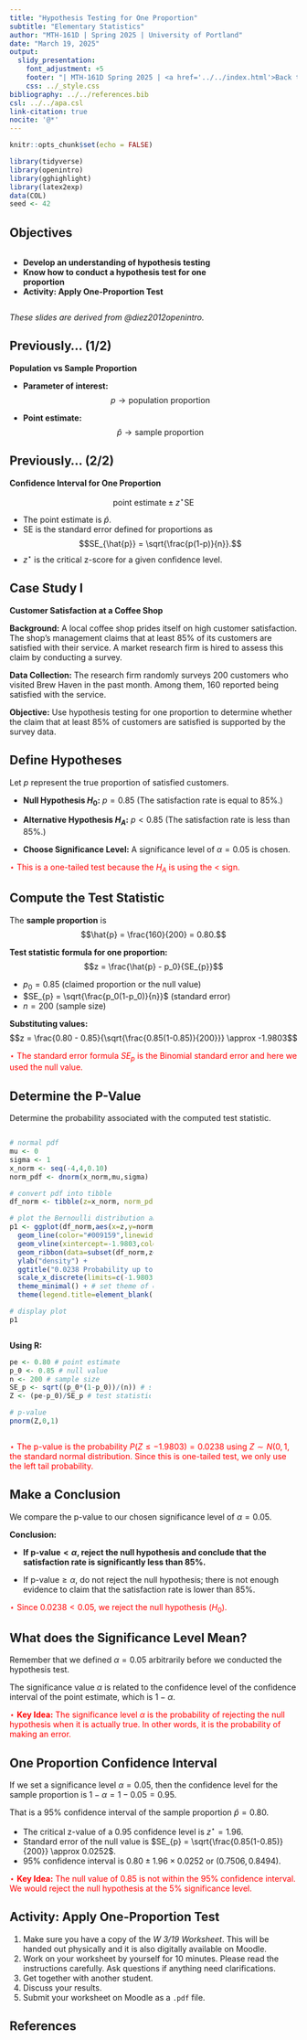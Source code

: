 ---
title: "Hypothesis Testing for One Proportion"
subtitle: "Elementary Statistics"
author: "MTH-161D | Spring 2025 | University of Portland"
date: "March 19, 2025"
output:
  slidy_presentation:
    font_adjustment: +5
    footer: "| MTH-161D Spring 2025 | <a href='../../index.html'>Back to the Course Website</a>"
    css: ../_style.css
bibliography: ../../references.bib
csl: ../../apa.csl
link-citation: true
nocite: '@*'
---

```{r setup, include=FALSE}
knitr::opts_chunk$set(echo = FALSE)
```

```{r echo=FALSE, eval=TRUE,message=FALSE, warning=FALSE}
library(tidyverse)
library(openintro)
library(gghighlight)
library(latex2exp)
data(COL)
seed <- 42
```

## Objectives

:::: {.column width=15%}
::::

:::: {.column width=70%}
- **Develop an understanding of hypothesis testing**
- **Know how to conduct a hypothesis test for one proportion**
- **Activity: Apply One-Proportion Test**
::::

:::: {.column width=15%}
::::

*These slides are derived from @diez2012openintro.*

## Previously... (1/2)

**Population vs Sample Proportion**

* **Parameter of interest:** $$p \longrightarrow \text{population proportion}$$

* **Point estimate:** $$\hat{p} \longrightarrow \text{sample proportion}$$

## Previously... (2/2)

**Confidence Interval for One Proportion**

$$\text{point estimate} \pm z^{\star} \text{SE}$$

* The point estimate is $\hat{p}$.
* SE is the standard error defined for proportions as $$SE_{\hat{p}} = \sqrt{\frac{p(1-p)}{n}}.$$
* $z^{\star}$ is the critical z-score for a given confidence level.

## Case Study I

**Customer Satisfaction at a Coffee Shop**

**Background:** A local coffee shop prides itself on high customer satisfaction. The shop’s management claims that at least 85% of its customers are satisfied with their service. A market research firm is hired to assess this claim by conducting a survey.

**Data Collection:** The research firm randomly surveys 200 customers who visited Brew Haven in the past month. Among them, 160 reported being satisfied with the service.

**Objective:** Use hypothesis testing for one proportion to determine whether the claim that at least 85% of customers are satisfied is supported by the survey data.

## Define Hypotheses

Let $p$ represent the true proportion of satisfied customers.

* **Null Hypothesis $H_0$:** $p = 0.85$ (The satisfaction rate is equal to 85%.)

* **Alternative Hypothesis $H_A$:** $p < 0.85$ (The satisfaction rate is less than 85%.)

* **Choose Significance Level:** A significance level of $\alpha = 0.05$ is chosen.

::: {style="color: red;"}
$\star$ This is a one-tailed test because the $H_A$ is using the $<$ sign.
:::

## Compute the Test Statistic

The **sample proportion** is $$\hat{p} = \frac{160}{200} = 0.80.$$

**Test statistic formula for one proportion:** $$z = \frac{\hat{p} - p_0}{SE_{p}}$$

* $p_0 = 0.85$ (claimed proportion or the null value)
* $SE_{p} = \sqrt{\frac{p_0(1-p_0)}{n}}$ (standard error)
* $n = 200$ (sample size)

**Substituting values:** $$z = \frac{0.80 - 0.85}{\sqrt{\frac{0.85(1-0.85)}{200}}} \approx -1.9803$$

::: {style="color: red;"}
$\star$ The standard error formula $SE_{p}$ is the Binomial standard error and here we used the null value.
:::

## Determine the P-Value

Determine the probability associated with the computed test statistic.

:::: {.column width=50%}
```{r eval=TRUE, echo=FALSE, message=FALSE, warning=FALSE, fig.align='center',fig.width=7,fig.height=3,out.width='100%'}
# normal pdf
mu <- 0
sigma <- 1
x_norm <- seq(-4,4,0.10)
norm_pdf <- dnorm(x_norm,mu,sigma)

# convert pdf into tibble
df_norm <- tibble(z=x_norm, norm_pdf=norm_pdf)

# plot the Bernoulli distribution and store it into a R variable
p1 <- ggplot(df_norm,aes(x=z,y=norm_pdf)) + 
  geom_line(color="#009159",linewidth=1) + 
  geom_vline(xintercept=-1.9803,color="blue") + 
  geom_ribbon(data=subset(df_norm,z<=-1.9803),aes(x=z,ymax=dnorm(z,mu,sigma)),ymin=0,alpha=0.3,fill="#009159") +
  ylab("density") + 
  ggtitle("0.0238 Probability up to -1.9803") + # sets the title of the plot
  scale_x_discrete(limits=c(-1.9803,0)) + 
  theme_minimal() + # set theme of entire plot
  theme(legend.title=element_blank())

# display plot
p1
```
::::

:::: {.column width=49%}
**Using R:**

```{r echo=TRUE}
pe <- 0.80 # point estimate
p_0 <- 0.85 # null value
n <- 200 # sample size
SE_p <- sqrt((p_0*(1-p_0))/(n)) # standard error
Z <- (pe-p_0)/SE_p # test statistic

# p-value
pnorm(Z,0,1) 
```
::::

::: {style="color: red;"}
$\star$ The p-value is the probability $P(Z \le -1.9803) = 0.0238$ using $Z \sim N(0,1$, the standard normal distribution. Since this is one-tailed test, we only use the left tail probability.
:::

## Make a Conclusion

We compare the p-value to our chosen significance level of $\alpha = 0.05$.

**Conclusion:**

* **If $\text{p-value} < \alpha$, reject the null hypothesis and conclude that the satisfaction rate is significantly less than 85%.**

* If $\text{p-value} \ge \alpha$, do not reject the null hypothesis; there is not enough evidence to claim that the satisfaction rate is lower than 85%.

::: {style="color: red;"}
$\star$ Since $0.0238 < 0.05$, we reject the null hypothesis ($H_0$).
:::

## What does the Significance Level Mean?

Remember that we defined $\alpha = 0.05$ arbitrarily before we conducted the hypothesis test.

The significance value $\alpha$ is related to the confidence level of the confidence interval of the point estimate, which is $1-\alpha$.

::: {style="color: red;"}
$\star$ **Key Idea:** The significance level $\alpha$ is the probability of rejecting the null hypothesis when it is actually true. In other words, it is the probability of making an error.
:::

## One Proportion Confidence Interval

If we set a significance level $\alpha = 0.05$, then the confidence level for the sample proportion is $1-\alpha = 1 - 0.05 = 0.95$.

That is a 95% confidence interval of the sample proportion $\hat{p} = 0.80$.

* The critical z-value of a 0.95 confidence level is $z^{\star} = 1.96$.
* Standard error of the null value is $SE_{p} = \sqrt{\frac{0.85(1-0.85)}{200}} \approx 0.0252$.
* 95% confidence interval is $0.80 \pm 1.96 \times 0.0252$ or $(0.7506,0.8494)$.

::: {style="color: red;"}
$\star$ **Key Idea:** The null value of $0.85$ is not within the 95% confidence interval. We would reject the null hypothesis at the 5% significance level.
:::

## Activity: Apply One-Proportion Test

1. Make sure you have a copy of the *W 3/19 Worksheet*. This will be handed out physically and it is also digitally available on Moodle.
2. Work on your worksheet by yourself for 10 minutes. Please read the instructions carefully. Ask questions if anything need clarifications.
3. Get together with another student.
4. Discuss your results.
5. Submit your worksheet on Moodle as a `.pdf` file.

## References

::: {#refs}
:::
